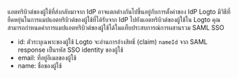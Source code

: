 แอตทริบิวต์ของผู้ใช้ที่ส่งกลับมาจาก IdP อาจแตกต่างกันไปขึ้นอยู่กับการตั้งค่าของ IdP Logto มีวิธีที่ยืดหยุ่นในการแมปแอตทริบิวต์ของผู้ใช้ที่ได้รับจาก IdP ไปยังแอตทริบิวต์ของผู้ใช้ใน Logto คุณสามารถกำหนดค่าการแมปแอตทริบิวต์ของผู้ใช้ได้ในแท็บประสบการณ์การผสานรวม SAML SSO

- id: ตัวระบุเฉพาะของผู้ใช้ Logto จะอ่านการอ้างสิทธิ์ (claim) `nameId` จาก SAML response เป็นรหัส SSO identity ของผู้ใช้
- email: ที่อยู่อีเมลของผู้ใช้
- name: ชื่อของผู้ใช้
